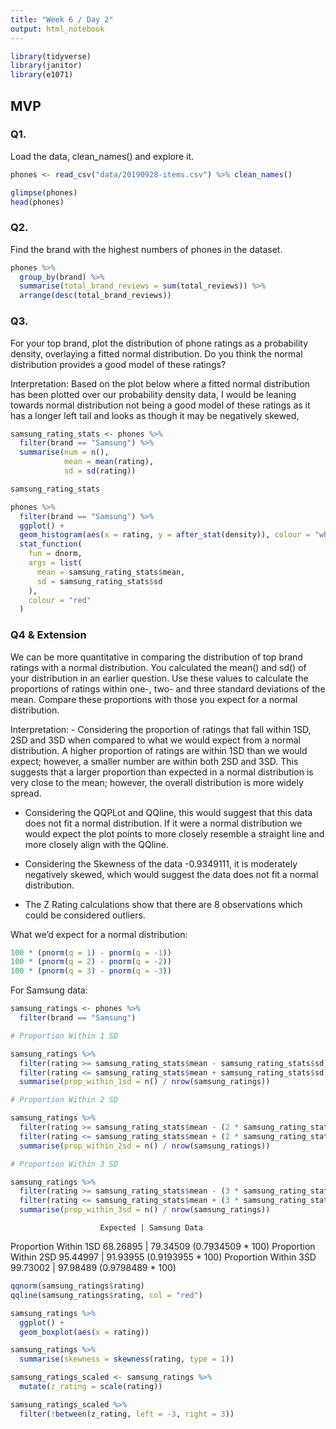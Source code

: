 ```yaml
---
title: "Week 6 / Day 2"
output: html_notebook
---
```


```r
library(tidyverse)
library(janitor)
library(e1071)
```

## MVP

### Q1.
Load the data, clean_names() and explore it.

```r
phones <- read_csv("data/20190928-items.csv") %>% clean_names()
```

```r
glimpse(phones)
head(phones)
```

### Q2.
Find the brand with the highest numbers of phones in the dataset.

```r

phones %>%
  group_by(brand) %>% 
  summarise(total_brand_reviews = sum(total_reviews)) %>% 
  arrange(desc(total_brand_reviews))

```

### Q3.
For your top brand, plot the distribution of phone ratings as a probability density, overlaying a fitted normal distribution. Do you think the normal distribution provides a good model of these ratings?

Interpretation:
Based on the plot below where a fitted normal distribution has been plotted over our probability density data, I would be leaning towards normal distribution not being a good model of these ratings as it has a longer left tail and looks as though it may be negatively skewed, 


```r

samsung_rating_stats <- phones %>% 
  filter(brand == "Samsung") %>% 
  summarise(num = n(),
            mean = mean(rating),
            sd = sd(rating))

samsung_rating_stats

```

```r

phones %>%
  filter(brand == "Samsung") %>% 
  ggplot() +
  geom_histogram(aes(x = rating, y = after_stat(density)), colour = "white") +
  stat_function(
    fun = dnorm,
    args = list(
      mean = samsung_rating_stats$mean,
      sd = samsung_rating_stats$sd
    ),
    colour = "red"
  )

```

### Q4 & Extension
We can be more quantitative in comparing the distribution of top brand ratings with a normal distribution. You calculated the mean() and sd() of your distribution in an earlier question. Use these values to calculate the proportions of ratings within one-, two- and three standard deviations of the mean. Compare these proportions with those you expect for a normal distribution.

Interpretation: 
- Considering the proportion of ratings that fall within 1SD, 2SD and 3SD when compared to what we would expect from a normal distribution. A higher proportion of ratings are within 1SD than we would expect; however, a smaller number are within both 2SD and 3SD. This suggests that a larger proportion than expected in a normal distribution is very close to the mean; however, the overall distribution is more widely spread.

- Considering the QQPLot and QQline, this would suggest that this data does not fit a normal distribution. If it were a normal distribution we would expect the plot points to more closely resemble a straight line and more closely align with the QQline.

- Considering the Skewness of the data -0.9349111, it is moderately negatively skewed, which would suggest the data does not fit a normal distribution.

- The Z Rating calculations show that there are 8 observations which could be considered outliers.

What we'd expect for a normal distribution:

```r

100 * (pnorm(q = 1) - pnorm(q = -1))
100 * (pnorm(q = 2) - pnorm(q = -2))
100 * (pnorm(q = 3) - pnorm(q = -3))

```

For Samsung data:

```r

samsung_ratings <- phones %>% 
  filter(brand == "Samsung")

# Proportion Within 1 SD

samsung_ratings %>% 
  filter(rating >= samsung_rating_stats$mean - samsung_rating_stats$sd) %>%
  filter(rating <= samsung_rating_stats$mean + samsung_rating_stats$sd) %>%
  summarise(prop_within_1sd = n() / nrow(samsung_ratings))

```

```r

# Proportion Within 2 SD

samsung_ratings %>% 
  filter(rating >= samsung_rating_stats$mean - (2 * samsung_rating_stats$sd)) %>%
  filter(rating <= samsung_rating_stats$mean + (2 * samsung_rating_stats$sd)) %>%
  summarise(prop_within_2sd = n() / nrow(samsung_ratings))

```

```r

# Proportion Within 3 SD

samsung_ratings %>% 
  filter(rating >= samsung_rating_stats$mean - (3 * samsung_rating_stats$sd)) %>%
  filter(rating <= samsung_rating_stats$mean + (3 * samsung_rating_stats$sd)) %>%
  summarise(prop_within_3sd = n() / nrow(samsung_ratings))

```

                        Expected | Samsung Data    
Proportion Within 1SD   68.26895 | 79.34509 (0.7934509	* 100)
Proportion Within 2SD   95.44997 | 91.93955 (0.9193955	* 100)
Proportion Within 3SD   99.73002 | 97.98489 (0.9798489	* 100)

```r

qqnorm(samsung_ratings$rating)
qqline(samsung_ratings$rating, col = "red")

```

```r

samsung_ratings %>% 
  ggplot() +
  geom_boxplot(aes(x = rating))

```

```r

samsung_ratings %>% 
  summarise(skewness = skewness(rating, type = 1))

```

```r

samsung_ratings_scaled <- samsung_ratings %>% 
  mutate(z_rating = scale(rating))

samsung_ratings_scaled %>% 
  filter(!between(z_rating, left = -3, right = 3))

```
